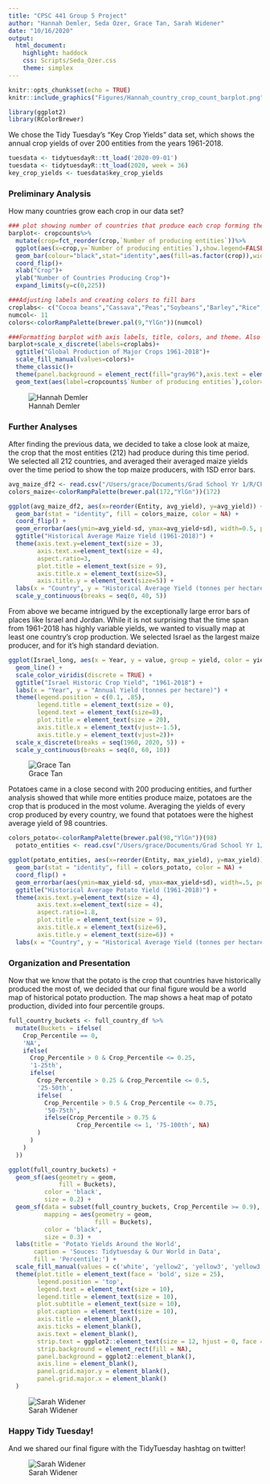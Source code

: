 ```yaml
---
title: "CPSC 441 Group 5 Project"
author: "Hannah Demler, Seda Ozer, Grace Tan, Sarah Widener"
date: "10/16/2020"
output: 
  html_document: 
    highlight: haddock
    css: Scripts/Seda_Ozer.css
    theme: simplex
---
```


```r
knitr::opts_chunk$set(echo = TRUE)
knitr::include_graphics("Figures/Hannah_country_crop_count_barplot.png")

library(ggplot2)
library(RColorBrewer)
```

We chose the Tidy Tuesday's "Key Crop Yields" data set, which shows the annual crop yields of over 200 entities from the years 1961-2018.

```r
tuesdata <- tidytuesdayR::tt_load('2020-09-01')
tuesdata <- tidytuesdayR::tt_load(2020, week = 36)
key_crop_yields <- tuesdata$key_crop_yields
```


### Preliminary Analysis

How many countries grow each crop in our data set?

```r
### plot showing number of countries that produce each crop forming the barplot
barplot<- cropcounts%>%
  mutate(crop=fct_reorder(crop,`Number of producing entities`))%>%
  ggplot(aes(x=crop,y=`Number of producing entities`),show.legend=FALSE)+
  geom_bar(colour="black",stat="identity",aes(fill=as.factor(crop)),width=0.7,show.legend=FALSE)+
  coord_flip()+
  xlab("Crop")+
  ylab("Number of Countries Producing Crop")+
  expand_limits(y=c(0,225))

###Adjusting labels and creating colors to fill bars
croplabs<- c("Cocoa beans","Cassava","Peas","Soybeans","Barley","Rice","Wheat","Bananas","Beans","Potatoes","Maize")
numcol<- 11
colors<-colorRampPalette(brewer.pal(9,"YlGn"))(numcol)

###Formatting barplot with axis labels, title, colors, and theme. Also added data labels to show value next to bars
barplot+scale_x_discrete(labels=croplabs)+
  ggtitle("Global Production of Major Crops 1961-2018")+
  scale_fill_manual(values=colors)+
  theme_classic()+
  theme(panel.background = element_rect(fill="gray96"),axis.text = element_text(size=12),axis.title=element_text(size=13.5))+
  geom_text(aes(label=cropcounts$`Number of producing entities`),color="gray40",hjust=-.2)
```

![Hannah Demler](/Users/grace/Documents/Grad School Yr 1/R/CPSC_441_personal/Group_5/Figures/Hannah_country_crop_count_barplot.png)

### Further Analyses

After finding the previous data, we decided to take a close look at maize, the crop that the most entities (212) had produce during this time period.  We selected all 212 countries, and averaged their averaged maize yields over the time period to show the top maize producers, with 1SD error bars.


```r
avg_maize_df2 <- read.csv("/Users/grace/Documents/Grad School Yr 1/R/CPSC_441_personal/Group_5/Data/maize_graph_data.csv")
colors_maize<-colorRampPalette(brewer.pal(172,"YlGn"))(172)
```


```r
ggplot(avg_maize_df2, aes(x=reorder(Entity, avg_yield), y=avg_yield)) +
  geom_bar(stat = "identity", fill = colors_maize, color = NA) +
  coord_flip() +
  geom_errorbar(aes(ymin=avg_yield-sd, ymax=avg_yield+sd), width=0.5, position=position_dodge(.9)) +
  ggtitle("Historical Average Maize Yield (1961-2018)") +
  theme(axis.text.y=element_text(size = 3),
        axis.text.x=element_text(size = 4),
        aspect.ratio=3,
        plot.title = element_text(size = 9),
        axis.title.x = element_text(size=5),
        axis.title.y = element_text(size=5)) +
  labs(x = "Country", y = "Historical Average Yield (tonnes per hectare)") + 
  scale_y_continuous(breaks = seq(0, 40, 5)) 
```

From above we became intrigued by the exceptionally large error bars of places like Israel and Jordan.  While it is not surprising that the time span from 1961-2018 has highly variable yields, we wanted to visually map at least one country's crop production.  We selected Israel as the largest maize producer, and for it's high standard deviation.

```r
ggplot(Israel_long, aes(x = Year, y = value, group = yield, color = yield)) +
  geom_line() +
  scale_color_viridis(discrete = TRUE) +
  ggtitle("Israel Historic Crop Yield", "1961-2018") +
  labs(x = "Year", y = "Annual Yield (tonnes per hectare)") +
  theme(legend.position = c(0.1, .85), 
        legend.title = element_text(size = 0), 
        legend.text = element_text(size=8), 
        plot.title = element_text(size = 20),
        axis.title.x = element_text(vjust=-1.5),
        axis.title.y = element_text(vjust=2))+
  scale_x_discrete(breaks = seq(1960, 2020, 5)) +
  scale_y_continuous(breaks = seq(0, 60, 10)) 
```
![Grace Tan](/Users/grace/Documents/Grad School Yr 1/R/CPSC_441_personal/Group_5/Figures/Grace_Israel_line.png)



Potatoes came in a close second with 200 producing entities, and further analysis showed that while more entities produce maize, potatoes are the crop that is produced in the most volume.  Averaging the yields of every crop produced by every country, we found that potatoes were the highest average yield of 98 countries.


```r
colors_potato<-colorRampPalette(brewer.pal(98,"YlGn"))(98)
  potato_entities <- read.csv("/Users/grace/Documents/Grad School Yr 1/R/CPSC_441_personal/Group_5/Data/potato_graph_data.csv")
```

```r
ggplot(potato_entities, aes(x=reorder(Entity, max_yield), y=max_yield)) +
  geom_bar(stat = "identity", fill = colors_potato, color = NA) +
  coord_flip() +
  geom_errorbar(aes(ymin=max_yield-sd, ymax=max_yield+sd), width=.5, position=position_dodge(.9)) +
  ggtitle("Historical Average Potato Yield (1961-2018)") +
  theme(axis.text.y=element_text(size = 4),
        axis.text.x=element_text(size = 4),
        aspect.ratio=1.8,
        plot.title = element_text(size = 9),
        axis.title.x = element_text(size=6),
        axis.title.y = element_text(size=6)) +
  labs(x = "Country", y = "Historical Average Yield (tonnes per hectare)")
```



### Organization and Presentation

Now that we know that the potato is the crop that countries have historically produced the most of, we decided that our final figure would be a world map of historical potato production.  The map shows a heat map of potato production, divided into four percentile groups.  

```r
full_country_buckets <- full_country_df %>%
  mutate(Buckets = ifelse(
    Crop_Percentile == 0,
    'NA',
    ifelse(
      Crop_Percentile > 0 & Crop_Percentile <= 0.25,
      '1-25th',
      ifelse(
        Crop_Percentile > 0.25 & Crop_Percentile <= 0.5,
        '25-50th',
        ifelse(
          Crop_Percentile > 0.5 & Crop_Percentile <= 0.75,
          '50-75th',
          ifelse(Crop_Percentile > 0.75 &
                   Crop_Percentile <= 1, '75-100th', NA)
        )
      )
    )
  ))

ggplot(full_country_buckets) +
  geom_sf(aes(geometry = geom, 
              fill = Buckets),
          color = 'black',
          size = 0.2) +
  geom_sf(data = subset(full_country_buckets, Crop_Percentile >= 0.9),
          mapping = aes(geometry = geom,
                        fill = Buckets),
          color = 'black',
          size = 0.3) +
  labs(title = 'Potato Yields Around the World',
       caption = 'Souces: Tidytuesday & Our World in Data',
       fill = 'Percentile:') +
  scale_fill_manual(values = c('white', 'yellow2', 'yellow3', 'yellow3', 'yellowgreen')) +
  theme(plot.title = element_text(face = 'bold', size = 25),
        legend.position = 'top',
        legend.text = element_text(size = 10),
        legend.title = element_text(size = 10),
        plot.subtitle = element_text(size = 10),
        plot.caption = element_text(size = 10),
        axis.title = element_blank(),
        axis.ticks = element_blank(),
        axis.text = element_blank(),
        strip.text = ggplot2::element_text(size = 12, hjust = 0, face = 'bold', color = 'black'),
        strip.background = element_rect(fill = NA),
        panel.background = ggplot2::element_blank(),
        axis.line = element_blank(),
        panel.grid.major.y = element_blank(),
        panel.grid.major.x = element_blank()
  ) 
```

![Sarah Widener](/Users/grace/Documents/Grad School Yr 1/R/CPSC_441_personal/Group_5/Figures/Sarah_Potato_Yields_Map.png)

### Happy Tidy Tuesday!

And we shared our final figure with the TidyTuesday hashtag on twitter!

![Sarah Widener](/Users/grace/Documents/Grad School Yr 1/R/CPSC_441_personal/Group_5/Figures/Sarah_tweet.png)

